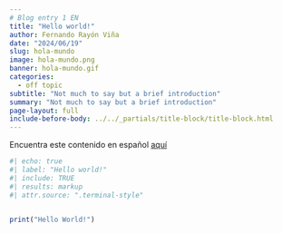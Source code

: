 ```yaml
---
# Blog entry 1 EN
title: "Hello world!"
author: Fernando Rayón Viña
date: "2024/06/19"
slug: hola-mundo
image: hola-mundo.png  
banner: hola-mundo.gif
categories:
  - off topic
subtitle: "Not much to say but a brief introduction"
summary: "Not much to say but a brief introduction"
page-layout: full
include-before-body: ../../_partials/title-block/title-block.html
---
```

Encuentra este contenido en español [aquí](/blog/2024-06-19-Hola_mundo/index_es.qmd)

```r
#| echo: true
#| label: "Hello world!"
#| include: TRUE
#| results: markup
#| attr.source: ".terminal-style"


print("Hello World!")
```

